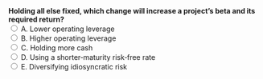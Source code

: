 ::: {.question-block}

<form onsubmit="event.preventDefault(); checkAnswer('module4_mcq_q13')" data-correct-answer="B">
  <strong style="display: block;">Holding all else fixed, which change will increase a project’s beta and its required return?</strong>
<label><input type="radio" name="module4_mcq_q13" value="A"> A. Lower operating leverage</label><br>
<label><input type="radio" name="module4_mcq_q13" value="B"> B. Higher operating leverage</label><br>
<label><input type="radio" name="module4_mcq_q13" value="C"> C. Holding more cash</label><br>
<label><input type="radio" name="module4_mcq_q13" value="D"> D. Using a shorter‑maturity risk‑free rate</label><br>
<label><input type="radio" name="module4_mcq_q13" value="E"> E. Diversifying idiosyncratic risk</label><br>
</form>

<div id="feedback-module4_mcq_q13" class="feedback" data-status="" style="display:none;">
✅ Correct: B. Greater fixed costs raise cash‑flow sensitivity to market conditions, increasing beta.
</div>

:::
